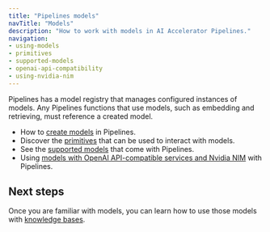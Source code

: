 ```yaml
---
title: "Pipelines models"
navTitle: "Models"
description: "How to work with models in AI Accelerator Pipelines."
navigation:
- using-models
- primitives
- supported-models
- openai-api-compatibility
- using-nvidia-nim
---
```


Pipelines has a model registry that manages configured instances of models. Any Pipelines functions that use models, such as embedding and retrieving, must reference a created model.

* How to [create models](./using-models) in Pipelines.
* Discover the [primitives](./primitives) that can be used to interact with models.
* See the [supported models](./supported-models) that come with Pipelines.
* Using [models with OpenAI API-compatible services and Nvidia NIM](using-with) with Pipelines.

## Next steps

Once you are familiar with models, you can learn how to use those models with [knowledge bases](../knowledge_base).

